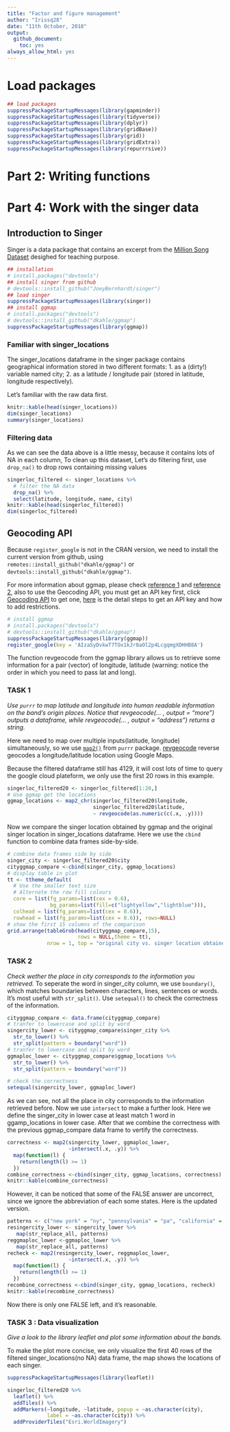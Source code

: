 ```yaml
---
title: "Factor and figure management"
author: "Irissq28"
date: "11th October, 2018"
output:
  github_document:
    toc: yes
always_allow_html: yes
---
```


# Load packages
```r
## load packages
suppressPackageStartupMessages(library(gapminder))
suppressPackageStartupMessages(library(tidyverse))
suppressPackageStartupMessages(library(dplyr))
suppressPackageStartupMessages(library(gridBase))
suppressPackageStartupMessages(library(grid))
suppressPackageStartupMessages(library(gridExtra))
suppressPackageStartupMessages(library(repurrrsive))
```
# Part 2: Writing functions


# Part 4: Work with the singer data

## Introduction to Singer
Singer is a data package that contains an excerpt from the [Million Song Dataset](https://labrosa.ee.columbia.edu/millionsong/) desighed for teaching purpose.

```r
## installation
# install.packages("devtools")
## install singer from github
# devtools::install_github("JoeyBernhardt/singer")
## load singer
suppressPackageStartupMessages(library(singer))
## install ggmap
# install.packages("devtools")
# devtools::install_github("dkahle/ggmap")
suppressPackageStartupMessages(library(ggmap))
```

### Familiar with singer_locations

The singer_locations dataframe in the singer package contains geographical information stored in two different formats: 
  1. as a (dirty!) variable named city; 
  2. as a latitude / longitude pair (stored in latitude, longitude          respectively). 

Let's familiar with the raw data first.

```r
knitr::kable(head(singer_locations))
dim(singer_locations)
summary(singer_locations)
```


### Filtering data
As we can see the data above is a little messy, because it contains lots of NA in each column, To clean up this dataset, Let's do filtering first, use `drop_na()` to drop rows containing missing values

```r
singerloc_filtered <- singer_locations %>%
  # filter the NA data
  drop_na() %>%
  select(latitude, longitude, name, city)
knitr::kable(head(singerloc_filtered))
dim(singerloc_filtered)
```

## Geocoding API
Because `register_google` is not in the CRAN version, we need to install the current version from github, using `remotes::install_github("dkahle/ggmap")` or `devtools::install_github("dkahle/ggmap")`.

For more information about ggmap, please check [reference 1](https://github.com/dkahle/ggmap) and [reference 2](https://github.com/dkahle/ggmap/issues/191), also to use the Geocoding API, you must get an API key first, click [Geocoding API](https://cloud.google.com/maps-platform/?__utma=102347093.1350953850.1541400936.1541401784.1541401784.1&__utmb=102347093.0.10.1541401784&__utmc=102347093&__utmx=-&__utmz=102347093.1541401784.1.1.utmcsr=(direct)|utmccn=(direct)|utmcmd=(none)&__utmv=-&__utmk=122929547&_ga=2.59821423.376122712.1541400936-1350953850.1541400936#get-started) to get one, [here](https://developers.google.com/maps/documentation/geocoding/get-api-key) is the detail steps to get an API key and how to add restrictions.

```r
# install ggmap
# install.packages("devtools")
# devtools::install_github("dkahle/ggmap")
suppressPackageStartupMessages(library(ggmap))
register_google(key = 'AIzaSyDvkwT7TOx1kJr8aOl2p4LcgqmgXDHHB8A')
```


The function revgeocode from the ggmap library allows us to retrieve some information for a pair (vector) of longitude, latitude (warning: notice the order in which you need to pass lat and long). 

### TASK 1

*Use `purrr` to map latitude and longitude into human readable information on the band's origin places. Notice that revgeocode(... , output = "more") outputs a dataframe, while revgeocode(... , output = "address") returns a string.*

Here we need to map over multiple inputs(latitude, longitude) simultaneously, so we use [`map2()`](https://www.rdocumentation.org/packages/purrr/versions/0.2.5/topics/map2) from `purrr` package. [revgeocode](https://www.rdocumentation.org/packages/ggmap/versions/2.6.1/topics/revgeocode) reverse geocodes a longitude/latitude location using Google Maps.

Because the filtered dataframe still has 4129, it will cost lots of time to query the google cloud plateform, we only use the first 20 rows in this example.

```r
singerloc_filtered20 <- singerloc_filtered[1:20,]
# Use ggmap get the locations
ggmap_locations <- map2_chr(singerloc_filtered20$longitude,
                            singerloc_filtered20$latitude, 
                            ~ revgeocode(as.numeric(c(.x, .y))))
```

Now we compare the singer location obtained by ggmap and the original singer location in singer_locations dataframe. Here we use the `cbind` function to combine data frames side-by-side.

```r
# combine data frames side by side
singer_city <- singerloc_filtered20$city
cityggmap_compare <-cbind(singer_city, ggmap_locations)
# display table in plot
tt <- ttheme_default(
  # Use the smaller text size
  # Alternate the row fill colours
  core = list(fg_params=list(cex = 0.6),
              bg_params=list(fill=c("lightyellow","lightblue"))), 
  colhead = list(fg_params=list(cex = 0.6)), 
  rowhead = list(fg_params=list(cex = 0.6)), rows=NULL)
# show the first 15 columns of the comparison
grid.arrange(tableGrob(head(cityggmap_compare,15),
                       rows = NULL,theme = tt),
             nrow = 1, top = "original city vs. singer location obtained by ggmap")
```

### TASK 2
*Check wether the place in city corresponds to the information you retrieved.*
To seperate the word in singer_city column, we use `boundary()`, which matches boundaries between characters, lines, sentences or words. It’s most useful with `str_split()`.
Use `setequal()` to check the correctness of the information.

```r
cityggmap_compare <- data.frame(cityggmap_compare)
# tranfer to lowercase and split by word
singercity_lower <- cityggmap_compare$singer_city %>%
  str_to_lower() %>% 
  str_split(pattern = boundary("word"))
# tranfer to lowercase and split by word
ggmaploc_lower <- cityggmap_compare$ggmap_locations %>%
  str_to_lower() %>% 
  str_split(pattern = boundary("word"))

# check the correctness
setequal(singercity_lower, ggmaploc_lower)
```

As we can see, not all the place in city corresponds to the information retrieved before. Now we use `intersect` to make a further look.
Here we define the singer_city in lower case at least match 1 word in ggamp_locations in lower case. After that we combine the correctness with the previous ggmap_compare data frame to vertify the correctness.

```r
correctness <- map2(singercity_lower, ggmaploc_lower, 
                    ~intersect(.x, .y)) %>% 
  map(function(l) {
    return(length(l) >= 1)
  })
combine_correctness <-cbind(singer_city, ggmap_locations, correctness)
knitr::kable(combine_correctness)
```

However, it can be noticed that some of the FALSE answer are uncorrect, since we ignore the abbreviation of each some states. Here is the updated version.

```r
patterns <- c("new york" = "ny", "pennsylvania" = "pa", "california" = "ca")
resingercity_lower <- singercity_lower %>%
   map(str_replace_all, patterns)
reggmaploc_lower <-ggmaploc_lower %>%
   map(str_replace_all, patterns)
recheck <- map2(resingercity_lower, reggmaploc_lower, 
                    ~intersect(.x, .y)) %>% 
  map(function(l) {
    return(length(l) >= 1)
  })
recombine_correctness <-cbind(singer_city, ggmap_locations, recheck)
knitr::kable(recombine_correctness)
```

Now there is only one FALSE left, and it's reasonable.

### TASK 3 : Data visualization
*Give a look to the library leaflet and plot some information about the bands.*

To make the plot more concise, we only visualize the first 40 rows of the filtered singer_locations(no NA) data frame, the map shows the locations of each singer.

```r
suppressPackageStartupMessages(library(leaflet))

singerloc_filtered20 %>%
  leaflet() %>%
  addTiles() %>%
  addMarkers(~longitude, ~latitude, popup = ~as.character(city), 
             label = ~as.character(city)) %>%
  addProviderTiles("Esri.WorldImagery")
```




